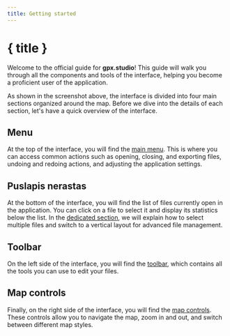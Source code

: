 ```yaml
---
title: Getting started
---
```


<script lang="ts">
</script>

# { title }

Welcome to the official guide for **gpx.studio**!
This guide will walk you through all the components and tools of the interface, helping you become a proficient user of the application.

<DocsImage img="getting-started/interface" alt="The gpx.studio interface." />

As shown in the screenshot above, the interface is divided into four main sections organized around the map. 
Before we dive into the details of each section, let's have a quick overview of the interface.

## Menu

At the top of the interface, you will find the [main menu](./menu).
This is where you can access common actions such as opening, closing, and exporting files, undoing and redoing actions, and adjusting the application settings.

## Puslapis nerastas

At the bottom of the interface, you will find the list of files currently open in the application.
You can click on a file to select it and display its statistics below the list.
In the [dedicated section](./files-and-stats), we will explain how to select multiple files and switch to a vertical layout for advanced file management.

## Toolbar

On the left side of the interface, you will find the [toolbar](./toolbar), which contains all the tools you can use to edit your files.

## Map controls

Finally, on the right side of the interface, you will find the [map controls](./map-controls).
These controls allow you to navigate the map, zoom in and out, and switch between different map styles.
